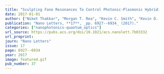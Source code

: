 ```yaml
---
title: "Sculpting Fano Resonances To Control Photonic-Plasmonic Hybridization"
date: 2017-01-01
author: ["Niket Thakkar", "Morgan T. Rea", "Kevin C. Smith", "Kevin D. Heylman", "Steven C. Quillin", "Kassandra A. Knapper", "Erik H. Horak", "David J. Masiello", "Randall H. Goldsmith"]
publication: "Nano Letters, **17**, _pp. 6927--6934_ (2017)."
categories: ["nanophotonics-quantum_optics"]
url_source: https://pubs.acs.org/doi/10.1021/acs.nanolett.7b03332
url_preprint: 
journ: "Nano Letters"
issue: 17
page: 6927--6934
year: 2017
image: featured.gif
pub_number: 37
---
```

